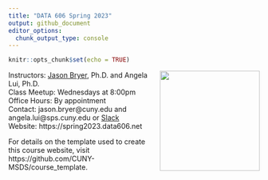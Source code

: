 ```yaml
---
title: "DATA 606 Spring 2023"
output: github_document
editor_options: 
  chunk_output_type: console
---
```


```r
knitr::opts_chunk$set(echo = TRUE)
```

<a href='https://fall2022.data606.net'><img src='website/static/images/course_logo.png' align="right" height="200" /></a>

Instructors: [Jason Bryer](https://bryer.org), Ph.D. and Angela Lui, Ph.D.  
Class Meetup: Wednesdays at 8:00pm  
Office Hours: By appointment  
Contact: jason.bryer@cuny.edu and angela.lui@sps.cuny.edu or [Slack](https://DATA606Spring2023.slack.com/)  
Website: https://spring2023.data606.net  

For details on the template used to create this course website, visit https://github.com/CUNY-MSDS/course_template.

